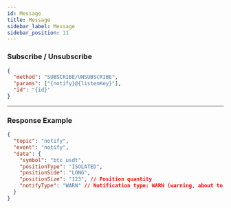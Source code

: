```yaml
---
id: Message
title: Message
sidebar_label: Message
sidebar_position: 11
---
```


### Subscribe / Unsubscribe

```json title="Subscribe/Unsubscribe"
{
  "method": "SUBSCRIBE/UNSUBSCRIBE",
  "params": ["{notify}@{listenKey}"],
  "id": "{id}"
}
```

---

### Response Example

```json title="Response"
{
  "topic": "notify",
  "event": "notify",
  "data": {
    "symbol": "btc_usdt",
    "positionType": "ISOLATED",
    "positionSide": "LONG",
    "positionSize": "123", // Position quantity
    "notifyType": "WARN" // Notification type: WARN (warning, about to be levelled), PARTIAL (partial liquidation), LIQUIDATION (liquidation), ADL (auto-deleveraging)
  }
}
```
